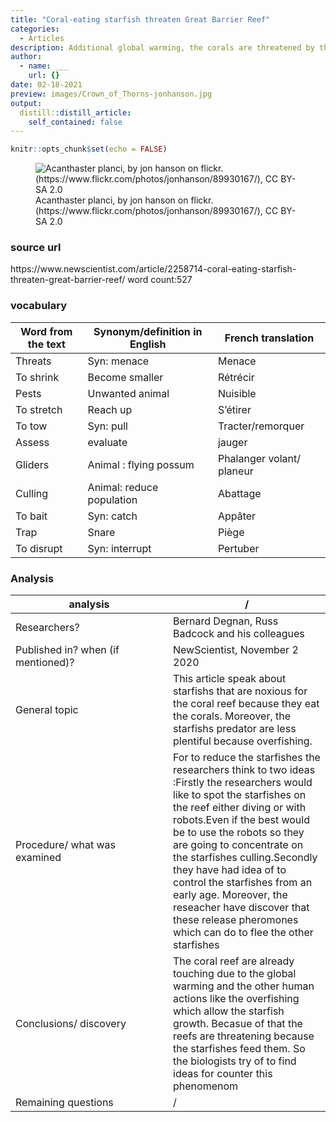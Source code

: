 ```yaml
---
title: "Coral-eating starfish threaten Great Barrier Reef"
categories:
  - Articles
description: Additional global warming, the corals are threatened by the starfishs that feed on them. 
author:
  - name: ___
    url: {}
date: 02-18-2021
preview: images/Crown_of_Thorns-jonhanson.jpg
output:
  distill::distill_article:
    self_contained: false
---
```


```r
knitr::opts_chunk$set(echo = FALSE)
```


![Acanthaster planci, by jon hanson on flickr. (https://www.flickr.com/photos/jonhanson/89930167/), CC BY-SA 2.0](images/Crown_of_Thorns-jonhanson.jpg)


### source url 

https://www.newscientist.com/article/2258714-coral-eating-starfish-threaten-great-barrier-reef/ 
word count:527

### vocabulary

|Word from the text|Synonym/definition in English|French translation|
| --- | --- | --- |
|Threats|Syn: menace|Menace| 
|To shrink|Become smaller|Rétrécir| 
|Pests|Unwanted animal|Nuisible| 
|To stretch|Reach up|S’étirer| 
|To tow|Syn: pull|Tracter/remorquer|
|Assess|evaluate|jauger|
|Gliders|Animal : flying possum|Phalanger volant/ planeur|
|Culling|Animal: reduce population|Abattage| 
|To bait|Syn: catch|Appâter| 
|Trap|Snare|Piège| 
|To disrupt|Syn: interrupt|Pertuber| 

### Analysis

|analysis|/     |
| --- | --- |
|Researchers?|Bernard Degnan, Russ Badcock and his colleagues|
|Published in? when (if mentioned)?|NewScientist, November 2 2020|
|General topic|This article speak about starfishs that are noxious for the coral reef because they eat the corals. Moreover, the starfishs predator are less plentiful because overfishing.|
|Procedure/ what was examined|For to reduce the starfishes the researchers think to two ideas :Firstly the researchers would like to spot the starfishes on the reef either diving or with robots.Even if the best would be to use the robots so they are going to concentrate on the starfishes culling.Secondly they have had idea of to control the starfishes from an early age. Moreover, the reseacher have discover that these release pheromones which can do to flee the other starfishes|
|Conclusions/ discovery|The coral reef are already touching due to the global warming and the other human actions like the overfishing which allow the starfish growth. Becasue of that the reefs are threatening because the starfishes feed them. So the biologists try of to find ideas for counter this phenomenom|
|Remaining questions|/|
